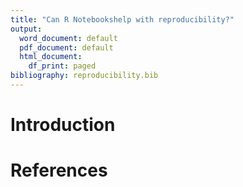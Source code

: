 ```yaml
---
title: "Can R Notebookshelp with reproducibility?"
output:
  word_document: default
  pdf_document: default
  html_document:
    df_print: paged
bibliography: reproducibility.bib
---
```


# Introduction

# References
